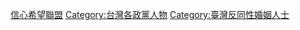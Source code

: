 [[Category:信心希望聯盟|]]
[[Category:台灣各政黨人物|Category:台灣各政黨人物]]
[[Category:臺灣反同性婚姻人士|Category:臺灣反同性婚姻人士]]